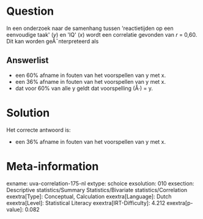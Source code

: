Question
========

In een onderzoek naar de samenhang tussen \'reactietijden op een
eenvoudige taak\' (*y*) en \'IQ\' (*x*) wordt een correlatie gevonden
van *r* = 0,60. Dit kan worden geÃ¯nterpreteerd als


Answerlist
----------

* een 60% afname in fouten van het voorspellen van y met x.
* een 36% afname in fouten van het voorspellen van y met x.
* dat voor 60% van alle y geldt dat voorspelling (Å·) = y.

Solution
========

Het correcte antwoord is: 

* een 36% afname in fouten van het voorspellen van y met x.

Meta-information
================
exname: uva-correlation-175-nl
extype: schoice
exsolution: 010
exsection: Descriptive statistics/Summary Statistics/Bivariate statistics/Correlation
exextra[Type]: Conceptual, Calculation
exextra[Language]: Dutch
exextra[Level]: Statistical Literacy
exextra[IRT-Difficulty]: 4.212
exextra[p-value]: 0.082

